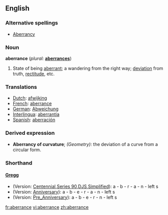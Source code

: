 ==English==

===Alternative spellings===
*[[Aberrancy]]

===Noun===
'''aberrance'''  (''plural:'' '''[[aberrances]]''')
# State of being [[aberrant]]; a wandering from the right way; [[deviation]] from truth, [[rectitude]], etc.

===Translations===
* [[Dutch]]: [[afwijking]] {{f}}
* [[French]]: [[aberrance]] {{f}}
* [[German]]: [[Abweichung]] {{f}}
* [[Interlingua]]: [[aberrantia]]
* [[Spanish]]: [[aberración]]

===Derived expression===
*'''Aberrancy of curvature'''; ''(Geometry):'' the deviation of a curve from a circular form.

===Shorthand===
====[http://en.wikipedia.org/wiki/Gregg_Shorthand Gregg]====

* (Version: [http://en.wikipedia.org/wiki/Gregg_Shorthand#Centennial_Gregg_Shorthand Centennial],[http://en.wikipedia.org/wiki/Gregg_Shorthand#Series_90_Gregg_Shorthand  Series 90],[http://en.wikipedia.org/wiki/Gregg_Shorthand#Diamond_Jubilee_Gregg_Shorthand  DJS],[http://en.wikipedia.org/wiki/Gregg_Shorthand#Simplified_Gregg_Shorthand Simplified]): a - b - r - a - n - left s
* (Version: [http://en.wikipedia.org/wiki/Gregg_Shorthand#Anniversary_Gregg_Shorthand Anniversary]): a - b - e - r - a - n - left s
* (Version: [http://en.wikipedia.org/wiki/Gregg_Shorthand#Pre_Anniversary_Gregg_Shorthand Pre_Anniversary]): a - b - e - r - n - left s

[[fr:aberrance]]
[[vi:aberrance]]
[[zh:aberrance]]